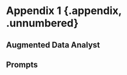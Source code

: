 # Appendix 1 {.appendix, .unnumbered}

## Augmented Data Analyst {.unnumbered}

## Prompts {.unnumbered}